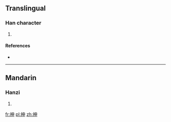 ==Translingual==

===Han character===
{{Han char|rn=75|rad=木|as=05|sn=9|four=4590<sub>6</sub>|canj=木中田中 (DLWL)|ids=⿰[[木]][[申]]}}

# {{defn|Han|sort=木05}}

====References====
* {{Han ref|kx=0519.130|dkj=14630|dj=0907.090|hdz=21182.010|uh=67DB|ud=26587|bh=CF5D|bd=53085}}

----

==Mandarin==

===Hanzi===
{{cmn-hanzi|pin=[[guì]] ([[gui4]]), [[shēn]] ([[shen1]])|wg=kuei<sup>4</sup>, shen<sup>1</sup>}}

# {{defn|lang=cmn|sort=木05}}

[[fr:柛]]
[[pl:柛]]
[[zh:柛]]